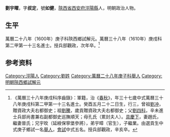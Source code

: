 {{明清人物信息框
| 姓名 = 劉曜宇
| 原名 =
| 圖片名稱= 
| 圖片大小 =
| 圖片說明 = 
| 最高職務 = 兵部觀政
| 國家 = 大明 
| 爵位 =
| 籍貫 = [[陝西省|陝西省]][[西安府|西安府]][[涇陽縣|涇陽縣]]
| 族裔 = 
| 旗籍 = 
| 字號 = 字叔定，號如健
| 諡號 =
| 出生日期 = 萬曆元年（1573年）
| 出生地點 =
| 逝世日期 = 萬曆三十九年（1611年）
| 逝世地點 =
| 墓葬 =
| 配偶 = 趙氏晉氏
| 親屬 = 曾祖[[劉冲|劉冲]]，祖[[劉騰|劉騰]]<br>父[[劉四科|劉四科]]，母孔氏（累封夫人）
| 出身 =
* 萬曆二十八年庚子科陝西鄉試解元
* 萬曆三十八年庚戌科進士
| 經歷 =
| 著作 = 
}}
'''劉宇曜'''{{BD|1573年||1611年||}}，字'''叔定'''，號'''如健'''，[[陝西省|陝西省]][[西安府|西安府]][[涇陽縣|涇陽縣]]人，明朝政治人物。

== 生平 ==
萬曆二十八年（1600年）庚子科陝西鄉試解元。萬曆三十八年（1610年）庚戌科第二甲第一十三名進士。授兵部觀政，次年卒。<ref>《萬曆三十八年庚戌科序齒錄》：軍籍，治《[[春秋|春秋]]》，年三十七歲中式萬曆三十八年庚戌科第二甲第一十三名進士。癸酉五月二十二日生，行三，曾祖[[劉冲|劉冲]]，贈資政大夫右都御史；祖[[劉騰|劉騰]]，歲貢贈資政大夫右都御史；父[[劉四科|劉四科]]，辛未進士兵部尚書兼右副都御史巡撫順天；母孔氏（累封夫人）。[[具慶下|具慶下]]，妻趙氏，繼妻晉氏；兄宇旼（延綬保寧堡參將），弟宇暲（官生），子繼業。由選貢生中式庚子鄉試一名[[舉人|舉人]]，[[會試|會試]]中式五名。授兵部觀政，辛亥卒。</ref>

== 参考资料 ==
{{reflist}}

{{萬曆三十八年庚戌科殿试金榜}}

{{Authority control}}

{{DEFAULTSORT:Liu劉}}
[[Category:涇陽人|Category:涇陽人]]
[[Category:劉姓|Category:劉姓]]
[[Category:萬曆二十八年庚子科舉人|Category:萬曆二十八年庚子科舉人]]
[[Category:明朝陝西鄉試解元|Category:明朝陝西鄉試解元]]


{{明朝人物小作品}}